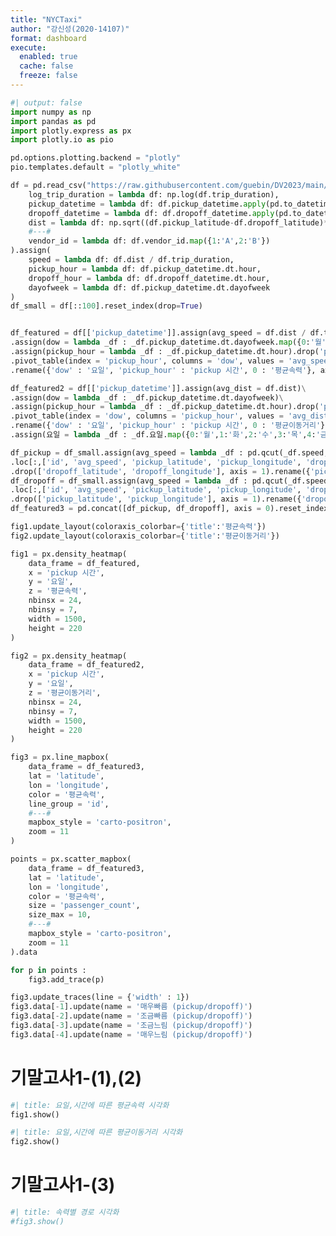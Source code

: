 ```yaml
---
title: "NYCTaxi"
author: "강신성(2020-14107)"
format: dashboard
execute: 
  enabled: true
  cache: false
  freeze: false
---
```


```python
#| output: false
import numpy as np
import pandas as pd
import plotly.express as px
import plotly.io as pio

pd.options.plotting.backend = "plotly"
pio.templates.default = "plotly_white"

df = pd.read_csv("https://raw.githubusercontent.com/guebin/DV2023/main/posts/NYCTaxi.csv").assign(
    log_trip_duration = lambda df: np.log(df.trip_duration),
    pickup_datetime = lambda df: df.pickup_datetime.apply(pd.to_datetime),
    dropoff_datetime = lambda df: df.dropoff_datetime.apply(pd.to_datetime),
    dist = lambda df: np.sqrt((df.pickup_latitude-df.dropoff_latitude)**2 + (df.pickup_longitude-df.dropoff_longitude)**2),
    #---#
    vendor_id = lambda df: df.vendor_id.map({1:'A',2:'B'})
).assign(
    speed = lambda df: df.dist / df.trip_duration,
    pickup_hour = lambda df: df.pickup_datetime.dt.hour,
    dropoff_hour = lambda df: df.dropoff_datetime.dt.hour,
    dayofweek = lambda df: df.pickup_datetime.dt.dayofweek
)
df_small = df[::100].reset_index(drop=True)


df_featured = df[['pickup_datetime']].assign(avg_speed = df.dist / df.trip_duration)\
.assign(dow = lambda _df : _df.pickup_datetime.dt.dayofweek.map({0:'월',1:'화',2:'수',3:'목',4:'금',5:'토',6:'일'}))\
.assign(pickup_hour = lambda _df : _df.pickup_datetime.dt.hour).drop('pickup_datetime', axis = 1)\
.pivot_table(index = 'pickup_hour', columns = 'dow', values = 'avg_speed', aggfunc = 'mean').stack().reset_index()\
.rename({'dow' : '요일', 'pickup_hour' : 'pickup 시간', 0 : '평균속력'}, axis = 1)

df_featured2 = df[['pickup_datetime']].assign(avg_dist = df.dist)\
.assign(dow = lambda _df : _df.pickup_datetime.dt.dayofweek)\
.assign(pickup_hour = lambda _df : _df.pickup_datetime.dt.hour).drop('pickup_datetime', axis = 1)\
.pivot_table(index = 'dow', columns = 'pickup_hour', values = 'avg_dist', aggfunc = 'mean').stack().reset_index()\
.rename({'dow' : '요일', 'pickup_hour' : 'pickup 시간', 0 : '평균이동거리'}, axis = 1)\
.assign(요일 = lambda _df : _df.요일.map({0:'월',1:'화',2:'수',3:'목',4:'금',5:'토',6:'일'}))

df_pickup = df_small.assign(avg_speed = lambda _df : pd.qcut(_df.speed, q = 4, labels=['매우느림 (path)','조금느림 (path)','조금빠름 (path)','매우빠름 (path)'])).sort_values('avg_speed')\
.loc[:,['id', 'avg_speed', 'pickup_latitude', 'pickup_longitude', 'dropoff_latitude', 'dropoff_longitude', 'passenger_count']]\
.drop(['dropoff_latitude', 'dropoff_longitude'], axis = 1).rename({'pickup_latitude' : 'latitude', 'pickup_longitude' : 'longitude'}, axis = 1)
df_dropoff = df_small.assign(avg_speed = lambda _df : pd.qcut(_df.speed, q = 4, labels=['매우느림 (path)','조금느림 (path)','조금빠름 (path)','매우빠름 (path)'])).sort_values('avg_speed')\
.loc[:,['id', 'avg_speed', 'pickup_latitude', 'pickup_longitude', 'dropoff_latitude', 'dropoff_longitude', 'passenger_count']]\
.drop(['pickup_latitude', 'pickup_longitude'], axis = 1).rename({'dropoff_latitude' : 'latitude', 'dropoff_longitude' : 'longitude'}, axis = 1)
df_featured3 = pd.concat([df_pickup, df_dropoff], axis = 0).reset_index(drop = True).rename({'avg_speed' : '평균속력'}, axis = 1)

fig1.update_layout(coloraxis_colorbar={'title':'평균속력'})
fig2.update_layout(coloraxis_colorbar={'title':'평균이동거리'})

fig1 = px.density_heatmap(
    data_frame = df_featured,
    x = 'pickup 시간',
    y = '요일',
    z = '평균속력',
    nbinsx = 24,
    nbinsy = 7,
    width = 1500,
    height = 220
)

fig2 = px.density_heatmap(
    data_frame = df_featured2,
    x = 'pickup 시간',
    y = '요일',
    z = '평균이동거리',
    nbinsx = 24,
    nbinsy = 7,
    width = 1500,
    height = 220
)

fig3 = px.line_mapbox(
    data_frame = df_featured3,
    lat = 'latitude',
    lon = 'longitude',
    color = '평균속력',
    line_group = 'id',
    #---#
    mapbox_style = 'carto-positron',
    zoom = 11
)

points = px.scatter_mapbox(
    data_frame = df_featured3,
    lat = 'latitude',
    lon = 'longitude',
    color = '평균속력',
    size = 'passenger_count',
    size_max = 10,
    #---#
    mapbox_style = 'carto-positron',
    zoom = 11
).data

for p in points :
    fig3.add_trace(p)

fig3.update_traces(line = {'width' : 1})
fig3.data[-1].update(name = '매우빠름 (pickup/dropoff)')
fig3.data[-2].update(name = '조금빠름 (pickup/dropoff)')
fig3.data[-3].update(name = '조금느림 (pickup/dropoff)')
fig3.data[-4].update(name = '매우느림 (pickup/dropoff)')
```

# 기말고사1-(1),(2)

```python
#| title: 요일,시간에 따른 평균속력 시각화        
fig1.show()
```

```python
#| title: 요일,시간에 따른 평균이동거리 시각화        
fig2.show()
```

# 기말고사1-(3)

```python
#| title: 속력별 경로 시각화
#fig3.show()
```